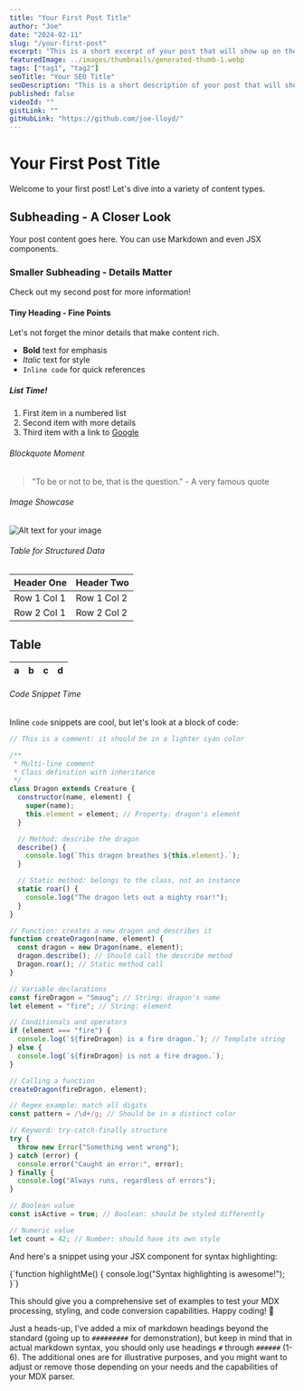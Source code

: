 ```yaml
---
title: "Your First Post Title"
author: "Joe"
date: "2024-02-11"
slug: "/your-first-post"
excerpt: "This is a short excerpt of your post that will show up on the blog page."
featuredImage: ../images/thumbnails/generated-thumb-1.webp
tags: ["tag1", "tag2"]
seoTitle: "Your SEO Title"
seoDescription: "This is a short description of your post that will show up on Google search results."
published: false
videoId: ""
gistLink: ""
gitHubLink: "https://github.com/joe-lloyd/"
---
```



# Your First Post Title

Welcome to your first post! Let's dive into a variety of content types.

## Subheading - A Closer Look

Your post content goes here. You can use Markdown and even JSX components.

### Smaller Subheading - Details Matter

Check out my <Link to="/">second post</Link> for more information!

#### Tiny Heading - Fine Points

Let's not forget the minor details that make content rich.

- **Bold** text for emphasis
- *Italic* text for style
- `Inline code` for quick references

##### List Time!

1. First item in a numbered list
2. Second item with more details
3. Third item with a link to [Google](https://www.google.com)

###### Blockquote Moment

> "To be or not to be, that is the question." - A very famous quote

###### Image Showcase

![Alt text for your image](../images/thumbnails/generated-thumb-2.webp "An image title")

###### Table for Structured Data

| Header One  | Header Two  |
|-------------|-------------|
| Row 1 Col 1 | Row 1 Col 2 |
| Row 2 Col 1 | Row 2 Col 2 |

## Table

| a | b | c | d |
|---|:--|--:|:-:|

###### Code Snippet Time

Inline `code` snippets are cool, but let's look at a block of code:

```javascript
// This is a comment: it should be in a lighter cyan color

/**
 * Multi-line comment
 * Class definition with inheritance
 */
class Dragon extends Creature {
  constructor(name, element) {
    super(name);
    this.element = element; // Property: dragon's element
  }

  // Method: describe the dragon
  describe() {
    console.log(`This dragon breathes ${this.element}.`);
  }

  // Static method: belongs to the class, not an instance
  static roar() {
    console.log("The dragon lets out a mighty roar!");
  }
}

// Function: creates a new dragon and describes it
function createDragon(name, element) {
  const dragon = new Dragon(name, element);
  dragon.describe(); // Should call the describe method
  Dragon.roar(); // Static method call
}

// Variable declarations
const fireDragon = "Smaug"; // String: dragon's name
let element = "fire"; // String: element

// Conditionals and operators
if (element === "fire") {
  console.log(`${fireDragon} is a fire dragon.`); // Template string
} else {
  console.log(`${fireDragon} is not a fire dragon.`);
}

// Calling a function
createDragon(fireDragon, element);

// Regex example: match all digits
const pattern = /\d+/g; // Should be in a distinct color

// Keyword: try-catch-finally structure
try {
  throw new Error("Something went wrong");
} catch (error) {
  console.error("Caught an error:", error);
} finally {
  console.log("Always runs, regardless of errors");
}

// Boolean value
const isActive = true; // Boolean: should be styled differently

// Numeric value
let count = 42; // Number: should have its own style
```
And here's a snippet using your JSX component for syntax highlighting:

<Highlight language="javascript">
  {`function highlightMe() {
    console.log("Syntax highlighting is awesome!");
  }`}
</Highlight>

This should give you a comprehensive set of examples to test your MDX processing, styling, and code conversion capabilities. Happy coding! 🚀


Just a heads-up, I've added a mix of markdown headings beyond the standard (going up to `#########` for demonstration), but keep in mind that in actual markdown syntax, you should only use headings `#` through `######` (1-6). The additional ones are for illustrative purposes, and you might want to adjust or remove those depending on your needs and the capabilities of your MDX parser.
